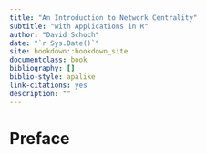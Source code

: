 ```yaml
--- 
title: "An Introduction to Network Centrality"
subtitle: "with Applications in R"
author: "David Schoch"
date: "`r Sys.Date()`"
site: bookdown::bookdown_site
documentclass: book
bibliography: []
biblio-style: apalike
link-citations: yes
description: ""
---
```


# Preface {-}
